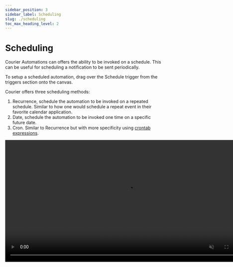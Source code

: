 ```yaml
---
sidebar_position: 3
sidebar_label: Scheduling
slug: ./scheduling
toc_max_heading_level: 2
---
```



# Scheduling

Courier Automations can offers the ability to be invoked on a schedule. This can be useful
for scheduling a notification to be sent periodically.

To setup a scheduled automation, drag over the Schedule trigger from the triggers section
onto the canvas.

Courier offers three scheduling methods:

1. Recurrence, schedule the automation to be invoked on a repeated schedule. Similar to how
   one would schedule a repeat event in their favorite calendar application.
2. Date, schedule the automation to be invoked one time on a specific future date.
3. Cron. Similar to Recurrence but with more specificity using [crontab expressions](https://crontab.guru/).

<video width="783" loop autoPlay muted controls>
  <source src={scheduleURL} />
</video>
